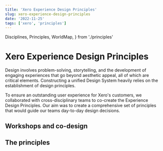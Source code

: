 ```yaml
---
title: 'Xero Experience Design Principles'
slug: xero-experience-design-principles
date: '2022-11-25'
tags: ['xero', 'principles']
---
```


  Disciplines,
  Principles,
  WorldMap,
} from './principles'

# Xero Experience Design Principles

Design involves problem-solving, storytelling, and the development of
engaging experiences that go beyond aesthetic appeal, all of which are
critical elements. Constructing a unified Design System heavily relies
on the establishment of design principles.

To ensure an outstanding user experience for Xero's customers, we
collaborated with cross-disciplinary teams to co-create the Experience
Design Principles. Our aim was to create a comprehensive set of
principles that would guide our teams day-to-day design decisions.

## Workshops and co-design

<WorldMap />

<Disciplines />

## The principles

<Principles />

